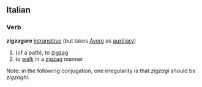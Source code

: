 ==Italian==
===Verb===
'''zigzagare''' [[intransitive]] (but takes [[Avere]] as [[auxiliary]])
# (of a path), to [[zigzag]]
# to [[walk]] in a [[zigzag]] manner
Note: in the following conjugation, one irregularity is that ''zigzagi'' should be ''zigzaghi''.
{{it-conj-are|zigzag|Avere}}